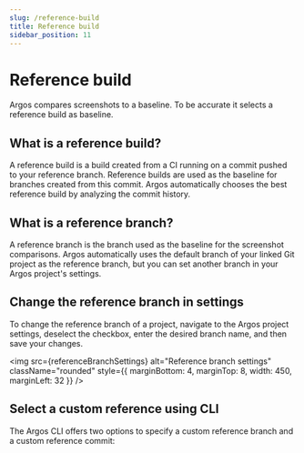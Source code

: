 ```yaml
---
slug: /reference-build
title: Reference build
sidebar_position: 11
---
```



# Reference build

Argos compares screenshots to a baseline. To be accurate it selects a reference build as baseline.

## What is a reference build?

A reference build is a build created from a CI running on a commit pushed to your reference branch. Reference builds are used as the baseline for branches created from this commit. Argos automatically chooses the best reference build by analyzing the commit history.

## What is a reference branch?

A reference branch is the branch used as the baseline for the screenshot comparisons. Argos automatically uses the default branch of your linked Git project as the reference branch, but you can set another branch in your Argos project's settings.

## Change the reference branch in settings

To change the reference branch of a project, navigate to the Argos project settings, deselect the checkbox, enter the desired branch name, and then save your changes.

<img
  src={referenceBranchSettings}
  alt="Reference branch settings"
  className="rounded"
  style={{ marginBottom: 4, marginTop: 8, width: 450, marginLeft: 32 }}
/>

## Select a custom reference using CLI

The Argos CLI offers two options to specify a custom reference branch and a custom reference commit:

<RunPkgCommand command="argos upload --reference-branch <branch> --reference-commit <commit> ./screenshots" />
